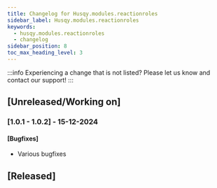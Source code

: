 ```yaml
---
title: Changelog for Husqy.modules.reactionroles
sidebar_label: Husqy.modules.reactionroles
keywords:
  - husqy.modules.reactionroles
  - changelog
sidebar_position: 8
toc_max_heading_level: 3
---
```


:::info
Experiencing a change that is not listed? Please let us know and contact our support!
:::

## [Unreleased/Working on]

### [1.0.1 - 1.0.2] - 15-12-2024

#### [Bugfixes]

- Various bugfixes

## [Released]
